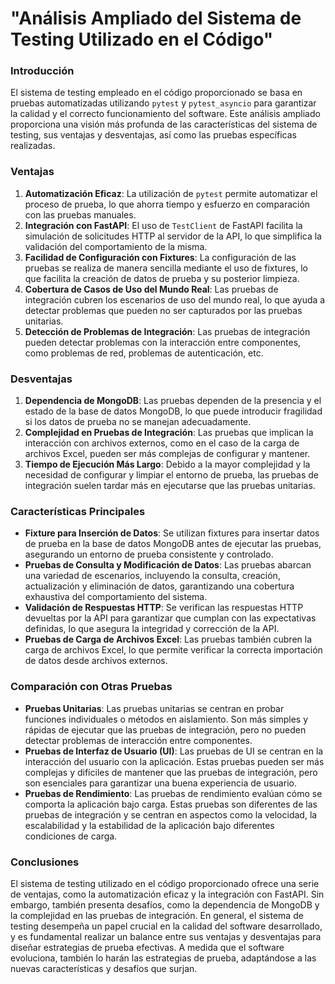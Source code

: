# "Análisis Ampliado del Sistema de Testing Utilizado en el Código"

### Introducción

El sistema de testing empleado en el código proporcionado se basa en pruebas automatizadas utilizando `pytest` y `pytest_asyncio` para garantizar la calidad y el correcto funcionamiento del software. Este análisis ampliado proporciona una visión más profunda de las características del sistema de testing, sus ventajas y desventajas, así como las pruebas específicas realizadas.

### Ventajas

1. **Automatización Eficaz**: La utilización de `pytest` permite automatizar el proceso de prueba, lo que ahorra tiempo y esfuerzo en comparación con las pruebas manuales.
2. **Integración con FastAPI**: El uso de `TestClient` de FastAPI facilita la simulación de solicitudes HTTP al servidor de la API, lo que simplifica la validación del comportamiento de la misma.
3. **Facilidad de Configuración con Fixtures**: La configuración de las pruebas se realiza de manera sencilla mediante el uso de fixtures, lo que facilita la creación de datos de prueba y su posterior limpieza.
4. **Cobertura de Casos de Uso del Mundo Real**: Las pruebas de integración cubren los escenarios de uso del mundo real, lo que ayuda a detectar problemas que pueden no ser capturados por las pruebas unitarias.
5. **Detección de Problemas de Integración**: Las pruebas de integración pueden detectar problemas con la interacción entre componentes, como problemas de red, problemas de autenticación, etc.

### Desventajas

1. **Dependencia de MongoDB**: Las pruebas dependen de la presencia y el estado de la base de datos MongoDB, lo que puede introducir fragilidad si los datos de prueba no se manejan adecuadamente.
2. **Complejidad en Pruebas de Integración**: Las pruebas que implican la interacción con archivos externos, como en el caso de la carga de archivos Excel, pueden ser más complejas de configurar y mantener.
3. **Tiempo de Ejecución Más Largo**: Debido a la mayor complejidad y la necesidad de configurar y limpiar el entorno de prueba, las pruebas de integración suelen tardar más en ejecutarse que las pruebas unitarias.

### Características Principales

- **Fixture para Inserción de Datos**: Se utilizan fixtures para insertar datos de prueba en la base de datos MongoDB antes de ejecutar las pruebas, asegurando un entorno de prueba consistente y controlado.
- **Pruebas de Consulta y Modificación de Datos**: Las pruebas abarcan una variedad de escenarios, incluyendo la consulta, creación, actualización y eliminación de datos, garantizando una cobertura exhaustiva del comportamiento del sistema.
- **Validación de Respuestas HTTP**: Se verifican las respuestas HTTP devueltas por la API para garantizar que cumplan con las expectativas definidas, lo que asegura la integridad y corrección de la API.
- **Pruebas de Carga de Archivos Excel**: Las pruebas también cubren la carga de archivos Excel, lo que permite verificar la correcta importación de datos desde archivos externos.

### Comparación con Otras Pruebas

- **Pruebas Unitarias**: Las pruebas unitarias se centran en probar funciones individuales o métodos en aislamiento. Son más simples y rápidas de ejecutar que las pruebas de integración, pero no pueden detectar problemas de interacción entre componentes.
- **Pruebas de Interfaz de Usuario (UI)**: Las pruebas de UI se centran en la interacción del usuario con la aplicación. Estas pruebas pueden ser más complejas y difíciles de mantener que las pruebas de integración, pero son esenciales para garantizar una buena experiencia de usuario.
- **Pruebas de Rendimiento**: Las pruebas de rendimiento evalúan cómo se comporta la aplicación bajo carga. Estas pruebas son diferentes de las pruebas de integración y se centran en aspectos como la velocidad, la escalabilidad y la estabilidad de la aplicación bajo diferentes condiciones de carga.

### Conclusiones

El sistema de testing utilizado en el código proporcionado ofrece una serie de ventajas, como la automatización eficaz y la integración con FastAPI. Sin embargo, también presenta desafíos, como la dependencia de MongoDB y la complejidad en las pruebas de integración. En general, el sistema de testing desempeña un papel crucial en la calidad del software desarrollado, y es fundamental realizar un balance entre sus ventajas y desventajas para diseñar estrategias de prueba efectivas. A medida que el software evoluciona, también lo harán las estrategias de prueba, adaptándose a las nuevas características y desafíos que surjan.
